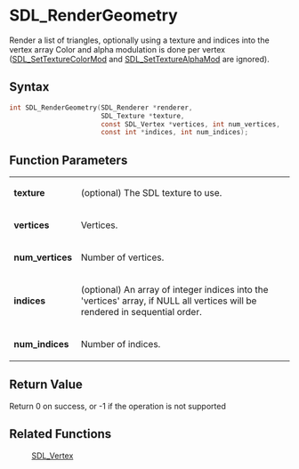 = SDL_RenderGeometry =

Render a list of triangles, optionally using a texture and indices into the vertex array Color and alpha modulation is done per vertex ([[SDL_SetTextureColorMod]] and [[SDL_SetTextureAlphaMod]] are ignored).

== Syntax ==

<syntaxhighlight lang='c'>
int SDL_RenderGeometry(SDL_Renderer *renderer,
                       SDL_Texture *texture,
                       const SDL_Vertex *vertices, int num_vertices,
                       const int *indices, int num_indices);
</syntaxhighlight>

== Function Parameters ==

{|
|'''texture'''
|(optional) The SDL texture to use.
|-
|'''vertices'''
|Vertices.
|-
|'''num_vertices'''
|Number of vertices.
|-
|'''indices'''
|(optional) An array of integer indices into the 'vertices' array, if NULL all vertices will be rendered in sequential order.
|-
|'''num_indices'''
|Number of indices.
|}

== Return Value ==

Return 0 on success, or -1 if the operation is not supported

== Related Functions ==

:[[SDL_Vertex]]



